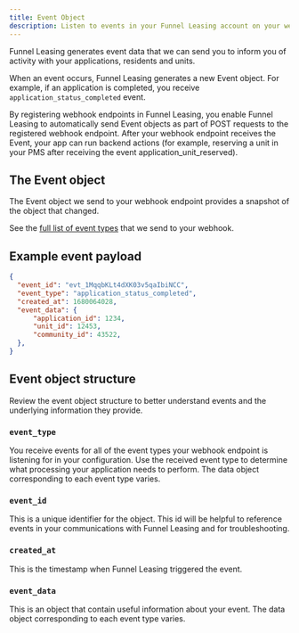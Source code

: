 ```yaml
---
title: Event Object
description: Listen to events in your Funnel Leasing account on your webhook endpoint so your integration can automatically trigger reactions.
---
```


Funnel Leasing generates event data that we can send you to inform you of activity with your applications, residents and units.

When an event occurs, Funnel Leasing generates a new Event object. For example, if an application is completed, you receive `application_status_completed` event.

By registering webhook endpoints in Funnel Leasing, you enable Funnel Leasing to automatically send Event objects as part of POST requests to the registered webhook endpoint. After your webhook endpoint receives the Event, your app can run backend actions (for example, reserving a unit in your PMS after receiving the event application_unit_reserved).


## The Event object
The Event object we send to your webhook endpoint provides a snapshot of the object that changed.

See the [full list of event types](/guides/events-and-callbacks/events/event-names)  that we send to your webhook.

## Example event payload
```json
{
  "event_id": "evt_1MqqbKLt4dXK03v5qaIbiNCC",
  "event_type": "application_status_completed",
  "created_at": 1680064028,
  "event_data": {
      "application_id": 1234,
      "unit_id": 12453,
      "community_id": 43522,
  },
}
```

## Event object structure
Review the event object structure to better understand events and the underlying information they provide.

### `event_type`

You receive events for all of the event types your webhook endpoint is listening for in your configuration. Use the received event type to determine what processing your application needs to perform. The data object corresponding to each event type varies.

### `event_id`

This is a unique identifier for the object. This id will be helpful to reference events in your communications with Funnel Leasing and for troubleshooting.

### `created_at`

This is the timestamp when Funnel Leasing triggered the event.

### `event_data`

This is an object that contain useful information about your event. The data object corresponding to each event type varies.

